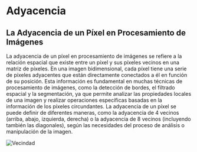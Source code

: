 # Adyacencia

## La Adyacencia de un Píxel en Procesamiento de Imágenes

La adyacencia de un píxel en procesamiento de imágenes se refiere a la relación espacial que existe entre un píxel y sus píxeles vecinos en una matriz de píxeles. En una imagen bidimensional, cada píxel tiene una serie de píxeles adyacentes que están directamente conectados a él en función de su posición. Esta información es fundamental en muchas técnicas de procesamiento de imágenes, como la detección de bordes, el filtrado espacial y la segmentación, ya que permite analizar las propiedades locales de una imagen y realizar operaciones específicas basadas en la información de los píxeles circundantes. La adyacencia de un píxel se puede definir de diferentes maneras, como la adyacencia de 4 vecinos (arriba, abajo, izquierda, derecha) o la adyacencia de 8 vecinos (incluyendo también las diagonales), según las necesidades del proceso de análisis o manipulación de la imagen.

![Vecindad](../../../assets/adyacency.png)
